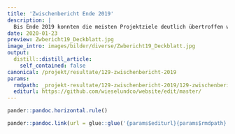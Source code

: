```yaml
---
title: 'Zwischenbericht Ende 2019'
description: |
  Bis Ende 2019 konnten die meisten Projektziele deutlich übertroffen werden. Beispielsweise sind schon ca. 450 statt total 300 projektierte Klein- und Grossstrukturen realisiert! Die letzten 18 Monate fokussieren sich auf die Instandstellung von Feldscheunen und die Erstellung von Gross-Strukturen. Ebenso wird auf eine nachhaltige Anschlusslösung für die regionale Natur- und Landschaftsförderung hingearbeitet. Überzeugen Sie sich selbst anhand der  Fakten und Impressionen und wagen sie mit uns einen Rück- und Ausblick. Download Zwischenbericht 2019 
date: 2020-01-23
preview: Zwbericht19_Deckblatt.jpg
image_intro: images/bilder/diverse/Zwbericht19_Deckblatt.jpg
output:
  distill::distill_article:
    self_contained: false
canonical: /projekt/resultate/129-zwischenbericht-2019
params:
  rmdpath: _projekt-resultate/129-zwischenbericht-2019/129-zwischenbericht-2019.Rmd
  editurl: https://github.com/wieselundco/website/edit/master/
---
```







```r
pander::pandoc.horizontal.rule()

pander::pandoc.link(url = glue::glue('{params$editurl}{params$rmdpath}'),text = 'Artikel bearbeiten')
```

<!--http://wieselundco.ch/projekt/resultate/129-zwischenbericht-2019-->
